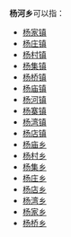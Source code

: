 '''杨河乡'''可以指：
{{PRC admin/disambig|51/11/32/206/000|62/05/24/205/000|62/08/25/201/000|64/04/23/203/000}}
* [[杨家镇|杨家镇]]
* [[杨庄镇|杨庄镇]]
* [[杨村镇|杨村镇]]
* [[杨集镇|杨集镇]]
* [[杨桥镇|杨桥镇]]
* [[杨庙镇|杨庙镇]]
* [[杨河镇|杨河镇]]
* [[杨寨镇|杨寨镇]]
* [[杨湾镇|杨湾镇]]
* [[杨店镇|杨店镇]]
* [[杨庙乡|杨庙乡]]
* [[杨村乡|杨村乡]]
* [[杨集乡|杨集乡]]
* [[杨庄乡|杨庄乡]]
* [[杨店乡|杨店乡]]
* [[杨湾乡|杨湾乡]]
* [[杨家乡|杨家乡]]
* [[杨桥乡|杨桥乡]]
{{disambig|cat=三字中国乡名消歧义}}